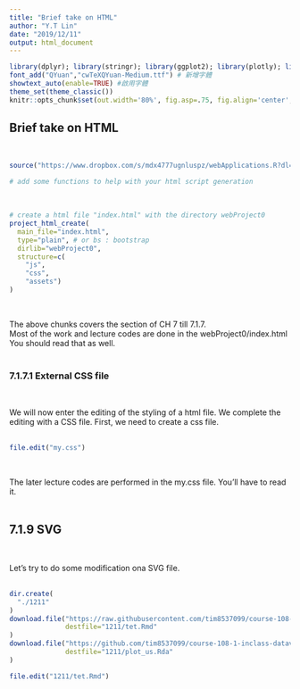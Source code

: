 ```yaml
---
title: "Brief take on HTML"
author: "Y.T Lin"
date: "2019/12/11"
output: html_document
---
```


```r
library(dplyr); library(stringr); library(ggplot2); library(plotly); library(lubridate); library(readr); library(tidyr); library(showtext); library(colorspace); library(scales)
font_add("QYuan","cwTeXQYuan-Medium.ttf") # 新增字體
showtext_auto(enable=TRUE) #啟用字體
theme_set(theme_classic())
knitr::opts_chunk$set(out.width='80%', fig.asp=.75, fig.align='center', fig.showtext=T)
```

## Brief take on HTML  
\  

```r
source("https://www.dropbox.com/s/mdx4777ugnluspz/webApplications.R?dl=1")

# add some functions to help with your html script generation
```  
\  

```r

# create a html file "index.html" with the directory webProject0
project_html_create(
  main_file="index.html",
  type="plain", # or bs : bootstrap
  dirlib="webProject0",
  structure=c(
    "js",
    "css",
    "assets")
)
```  
\  

The above chunks covers the section of CH 7 till 7.1.7.  
Most of the work and lecture codes are done in the webProject0/index.html
You should read that as well.  
\  

### 7.1.7.1 External CSS file  
\  

We will now enter the editing of the styling of a html file. We complete the editing with a CSS file. First, we need to create a css file.  
\  

```r
file.edit("my.css")
```  
\  

The later lecture codes are performed in the my.css file. You'll have to read it.  
\  

## 7.1.9 SVG  
\  

Let's try to do some modification ona SVG file.  
\  

```r
dir.create(
  "./1211"
)
download.file("https://raw.githubusercontent.com/tim8537099/course-108-1-inclass-datavisualization/master/example/tet.Rmd",
              destfile="1211/tet.Rmd"
)
download.file("https://github.com/tim8537099/course-108-1-inclass-datavisualization/blob/master/example/plot_us.Rda?raw=true",
              destfile="1211/plot_us.Rda"
)

file.edit("1211/tet.Rmd")
```